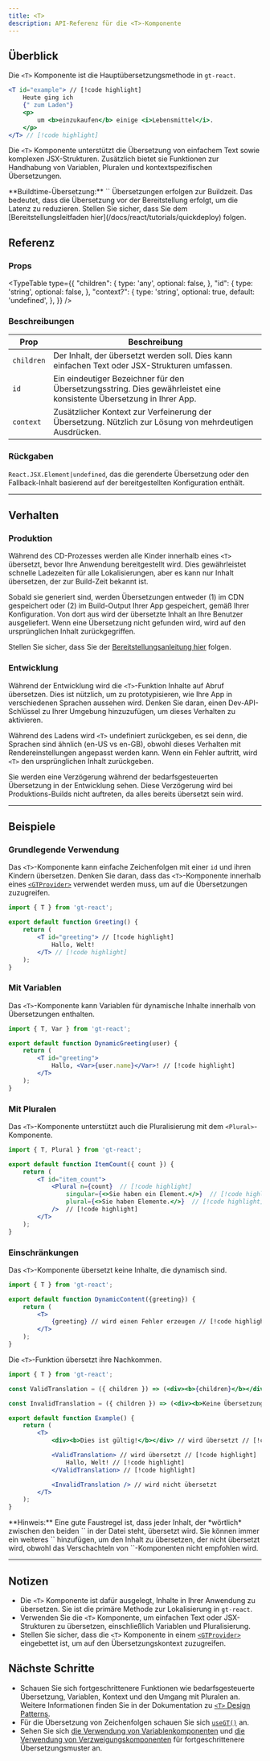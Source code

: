```yaml
---
title: <T>
description: API-Referenz für die <T>-Komponente
---
```


## Überblick

Die `<T>` Komponente ist die Hauptübersetzungsmethode in `gt-react`.

```jsx
<T id="example"> // [!code highlight]
    Heute ging ich
    {" zum Laden"}
    <p>
        um <b>einzukaufen</b> einige <i>Lebensmittel</i>.
    </p>
</T> // [!code highlight]
```

Die `<T>` Komponente unterstützt die Übersetzung von einfachem Text sowie komplexen JSX-Strukturen.
Zusätzlich bietet sie Funktionen zur Handhabung von Variablen, Pluralen und kontextspezifischen Übersetzungen.

<Callout>
**Buildtime-Übersetzung:**
`<T>` Übersetzungen erfolgen zur Buildzeit.
Das bedeutet, dass die Übersetzung vor der Bereitstellung erfolgt, um die Latenz zu reduzieren.
Stellen Sie sicher, dass Sie dem [Bereitstellungsleitfaden hier](/docs/react/tutorials/quickdeploy) folgen.
</Callout>



## Referenz

### Props
<TypeTable
  type={{
    "children": {
        type: 'any',
        optional: false,
    },
    "id": {
        type: 'string',
        optional: false,
    },
    "context?": {
        type: 'string',
        optional: true,
        default: 'undefined',
    },
  }}
/>

### Beschreibungen
| Prop            | Beschreibung                                                                                     |
|-----------------|--------------------------------------------------------------------------------------------------|
| `children`  | Der Inhalt, der übersetzt werden soll. Dies kann einfachen Text oder JSX-Strukturen umfassen.       |
| `id`        | Ein eindeutiger Bezeichner für den Übersetzungsstring. Dies gewährleistet eine konsistente Übersetzung in Ihrer App. |
| `context`   | Zusätzlicher Kontext zur Verfeinerung der Übersetzung. Nützlich zur Lösung von mehrdeutigen Ausdrücken. |

### Rückgaben

`React.JSX.Element|undefined`, das die gerenderte Übersetzung oder den Fallback-Inhalt basierend auf der bereitgestellten Konfiguration enthält.

---

## Verhalten

### Produktion
Während des CD-Prozesses werden alle Kinder innerhalb eines `<T>` übersetzt, bevor Ihre Anwendung bereitgestellt wird.
Dies gewährleistet schnelle Ladezeiten für alle Lokalisierungen, aber es kann nur Inhalt übersetzen, der zur Build-Zeit bekannt ist.

Sobald sie generiert sind, werden Übersetzungen entweder (1) im CDN gespeichert oder (2) im Build-Output Ihrer App gespeichert, gemäß Ihrer Konfiguration.
Von dort aus wird der übersetzte Inhalt an Ihre Benutzer ausgeliefert.
Wenn eine Übersetzung nicht gefunden wird, wird auf den ursprünglichen Inhalt zurückgegriffen.

Stellen Sie sicher, dass Sie der [Bereitstellungsanleitung hier](/docs/react/tutorials/quickdeploy) folgen.

### Entwicklung
Während der Entwicklung wird die `<T>`-Funktion Inhalte auf Abruf übersetzen.
Dies ist nützlich, um zu prototypisieren, wie Ihre App in verschiedenen Sprachen aussehen wird.
Denken Sie daran, einen Dev-API-Schlüssel zu Ihrer Umgebung hinzuzufügen, um dieses Verhalten zu aktivieren.

Während des Ladens wird `<T>` undefiniert zurückgeben, es sei denn, die Sprachen sind ähnlich (en-US vs en-GB), obwohl dieses Verhalten mit Rendereinstellungen angepasst werden kann.
Wenn ein Fehler auftritt, wird `<T>` den ursprünglichen Inhalt zurückgeben.

Sie werden eine Verzögerung während der bedarfsgesteuerten Übersetzung in der Entwicklung sehen.
Diese Verzögerung wird bei Produktions-Builds nicht auftreten, da alles bereits übersetzt sein wird.

---

## Beispiele

### Grundlegende Verwendung

Das `<T>`-Komponente kann einfache Zeichenfolgen mit einer `id` und ihren Kindern übersetzen.
Denken Sie daran, dass das `<T>`-Komponente innerhalb eines [`<GTProvider>`](/docs/react/reference/t-reference#gtprovider) verwendet werden muss, um auf die Übersetzungen zuzugreifen.

```jsx title="SimpleTranslation.jsx" copy
import { T } from 'gt-react';

export default function Greeting() {
    return (
        <T id="greeting"> // [!code highlight]
            Hallo, Welt!
        </T> // [!code highlight]
    );
}
```


### Mit Variablen
Das `<T>`-Komponente kann Variablen für dynamische Inhalte innerhalb von Übersetzungen enthalten.

```jsx title="DynamicGreeting.jsx" copy
import { T, Var } from 'gt-react';

export default function DynamicGreeting(user) {
    return (
        <T id="greeting">
            Hallo, <Var>{user.name}</Var>! // [!code highlight]
        </T>
    );
}
```

### Mit Pluralen
Das `<T>`-Komponente unterstützt auch die Pluralisierung mit dem `<Plural>`-Komponente.

```jsx title="ItemCount.jsx" copy
import { T, Plural } from 'gt-react';

export default function ItemCount({ count }) {
    return (
        <T id="item_count">
            <Plural n={count}  // [!code highlight] 
                singular={<>Sie haben ein Element.</>}  // [!code highlight] 
                plural={<>Sie haben Elemente.</>}  // [!code highlight] 
            />  // [!code highlight]
        </T>
    );
}
```

### Einschränkungen

Das `<T>`-Komponente übersetzt keine Inhalte, die dynamisch sind.

```jsx title="DynamicContent.jsx" copy
import { T } from 'gt-react';

export default function DynamicContent({greeting}) {
    return (
        <T>
            {greeting} // wird einen Fehler erzeugen // [!code highlight]
        </T>
    );
}
```

Die `<T>`-Funktion übersetzt ihre Nachkommen.

```jsx title="Example.jsx" copy
import { T } from 'gt-react';

const ValidTranslation = ({ children }) => (<div><b>{children}</b></div>);

const InvalidTranslation = ({ children }) => (<div><b>Keine Übersetzung</b></div>);

export default function Example() {
    return (
        <T>
            <div><b>Dies ist gültig!</b></div> // wird übersetzt // [!code highlight]

            <ValidTranslation> // wird übersetzt // [!code highlight]
                Hallo, Welt! // [!code highlight]
            </ValidTranslation> // [!code highlight]

            <InvalidTranslation /> // wird nicht übersetzt
        </T>
    );
}
```
<Callout>
    **Hinweis:** Eine gute Faustregel ist, dass jeder Inhalt, der *wörtlich* zwischen den beiden `<T>` in der Datei steht, übersetzt wird.
    Sie können immer ein weiteres `<T>` hinzufügen, um den Inhalt zu übersetzen, der nicht übersetzt wird, obwohl das Verschachteln von `<T>`-Komponenten nicht empfohlen wird.
</Callout>

---

## Notizen
 * Die `<T>` Komponente ist dafür ausgelegt, Inhalte in Ihrer Anwendung zu übersetzen. Sie ist die primäre Methode zur Lokalisierung in `gt-react`.
 * Verwenden Sie die `<T>` Komponente, um einfachen Text oder JSX-Strukturen zu übersetzen, einschließlich Variablen und Pluralisierung.
 * Stellen Sie sicher, dass die `<T>` Komponente in einem [`<GTProvider>`](/docs/react/reference/t-reference#gtprovider) eingebettet ist, um auf den Übersetzungskontext zuzugreifen.

## Nächste Schritte
 * Schauen Sie sich fortgeschrittenere Funktionen wie bedarfsgesteuerte Übersetzung, Variablen, Kontext und den Umgang mit Pluralen an. Weitere Informationen finden Sie in der Dokumentation zu [`<T>` Design Patterns](/docs/react/reference/t-reference).
 * Für die Übersetzung von Zeichenfolgen schauen Sie sich [`useGT()`](/docs/react/api/strings/useGT) an.
 * Sehen Sie sich [die Verwendung von Variablenkomponenten](/docs/react/reference/using-variable-components) und [die Verwendung von Verzweigungskomponenten](/docs/react/reference/using-branching-components) für fortgeschrittenere Übersetzungsmuster an.